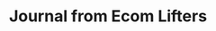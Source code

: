---
title: "Journal from Ecom Lifters"
action_btn:
  enable: true
  label: "Read all posts"
  link: "/blog"
---